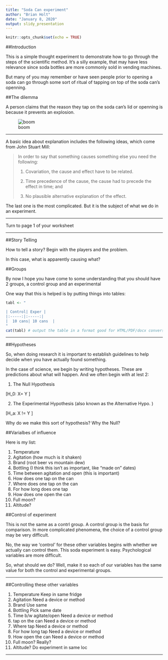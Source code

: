 ```yaml
---
title: "Soda Can experiment"
author: "Brian Holt"
date: "January 8, 2020"
output: slidy_presentation
---
```


```r
knitr::opts_chunk$set(echo = TRUE)
```

##Introduction

This is a simple thought experiment to demonstrate how to go through the steps of the scientific method.
It's a silly example, that may have less relevance since soda bottles are more commonly sold in vending machines.

But many of you may remember or have seen people prior to opening a soda can go through some sort of ritual of tapping on top of the soda can's openning.  

##The dilemma

A person claims that the reason they tap on the soda can's lid or openning is because it prevents an explosion.

![boom](https://media.giphy.com/media/58lJYJvosSVnW/giphy.gif)

---

A basic idea about explanation includes the following ideas, 
which come from John Stuart Mill:

>In order to say that something causes something else you need the following:
>
> 1. Covariation, the cause and effect have to be related.
>
>2. Time precedence of the cause, the cause had to precede the effect in time; and
>
>3. No plausible alternative explanation of the effect. 

The last one is the most complicated. 
But it is the subject of what we do in an experiment.


---

Turn to page 1 of your worksheet

---

##Story Telling

How to tell a story?  Begin with the players and the problem.

In this case, what is apparently causing what?  

##Groups

By now I hope you have come to some understanding that you should have 2 groups, a control group and an experimental

One way that this is helped is by putting things into tables:


```r
tabl <- "  

| Control| Exper | 
|:-----:|:-----:|
|  10 cans| 10 cans  |
"
cat(tabl) # output the table in a format good for HTML/PDF/docx conversion
```

---

##Hypotheses

So, when doing research it is important to establish guidelines to help decide when you have actually found something.

In the case of science, we begin by writing hypotheses.
These are predictions about what will happen.
And we often begin with at lest 2:

1. The Null Hypothesis  

\[H_0: X= Y \]

2. The Experimental Hypothesis (also known as the Alternative Hypo. )

\[H_a: X != Y \]

Why do we make this sort of hypothesis? Why the Null? 

##Varialbes of influence

Here is my list:

1. Temperature
2. Agitation (how much is it shaken)
3. Brand  (root beer vs mountain dew)
4. Bottling  (I think this isn't as important, like "made on" dates)
5. Time between agitation and open (this is important)
6. How does one tap on the can
7. Where does one tap on the can
8. For how long does one tap
9. How does one open the can
10. Full moon?
11. Altitude?

\newpage

##Control of experiment

This is not the same as a contrl group.
A control group is the basis for comparison.
In more complicated phenomena, the choice of a control group may be very difficult. 

No, the way we 'control' for these other variables begins with whether we actually can control them.  This soda experiment is easy.  Psychological variables are more difficult. 

So, what should we do?  Well, make it so each of our variables has the same value for both the control and experimental groups. 

---

##Controlling these other variables

1. Temperature                 Keep in same fridge
2. Agitation                   Need a device or method
3. Brand                       Use same
4. Bottling                    Pick same date  
5. Time b/w agitate/open       Need a device or method
6. tap on the can              Need a device or method  
7. Where tap                   Need a device or method
8. For how long tap            Need a device or method
9. How open the can            Need a device or method
10. Full moon?                 Really?
11. Altitude?                  Do experiment in same loc



---


